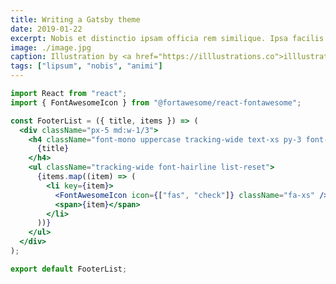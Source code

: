 ```yaml
---
title: Writing a Gatsby theme
date: 2019-01-22
excerpt: Nobis et distinctio ipsam officia rem similique. Ipsa facilis doloremque quos culpa similique quidem autem. Expedita doloribus.
image: ./image.jpg
caption: Illustration by <a href="https://illlustrations.co">illlustrations.co!</a>
tags: ["lipsum", "nobis", "animi"]
---
```


```jsx
import React from "react";
import { FontAwesomeIcon } from "@fortawesome/react-fontawesome";

const FooterList = ({ title, items }) => (
  <div className="px-5 md:w-1/3">
    <h4 className="font-mono uppercase tracking-wide text-xs py-3 font-hairline font-bold text-grey-600">
      {title}
    </h4>
    <ul className="tracking-wide font-hairline list-reset">
      {items.map((item) => (
        <li key={item}>
          <FontAwesomeIcon icon={["fas", "check"]} className="fa-xs" />
          <span>{item}</span>
        </li>
      ))}
    </ul>
  </div>
);

export default FooterList;
```
